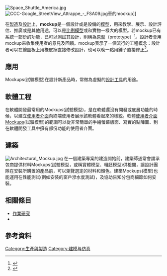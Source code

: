 [[Image:Space_Shuttle_America.jpg|thumb]]
[[File:CCC-Google_StreetView_Attrappe_-_FSA09.jpg|thumb]]車的mockup]]

在[[製造|製造]]及[[設計|設計]]上，'''mockup'''是一個設計或是設備的[[模型|模型]]，用來教學、展示、設計評估、推廣或是其他用途，可以是[[比例模型|比例模型]]或和實物一様大的模型。若mockup已有系統一部份的功能，已可以測試其設計，則稱為[[原型_(工程)|原型]]（prototype）<ref>{{cite web |author=Vieru, Tudor |url=http://news.softpedia.com/news/KSC-Gets-Orion-Mock-Up-for-Testing-103300.shtml |title=KSC Gets Orion Mock-Up for Testing |publisher=News.softpedia.com |date=30 January 2009 |accessdate=2014-09-30 |archive-date=2019-11-28 |archive-url=https://web.archive.org/web/20191128084201/https://news.softpedia.com/news/KSC-Gets-Orion-Mock-Up-for-Testing-103300.shtml |dead-url=no }}</ref>。設計者會用mockup來收集使用者的意見及回饋。mockup表示了一個流行的工程概念：設計者可以在繪圖板上用橡皮擦直接修改設計，也可以晚一點用錘子直接修正<ref>{{cite web |url=http://www.interaction-design.org/encyclopedia/mock-ups.html |title=Mock-ups |publisher=Interaction-design.org |date=16 February 2010 |accessdate=2014-09-30 |archive-date=2015-07-05 |archive-url=https://web.archive.org/web/20150705023952/https://www.interaction-design.org/encyclopedia/mock-ups.html |dead-url=no }}</ref>。

== 應用 ==
Mockups(試驗模型)在設計新產品時，常做為虛擬的[[設計工具|設計工具]]的用途。 

== 軟體工程 ==
在軟體開發最常用的Mockups(試驗模型)，是在軟體還沒有開發或底層功能的時候，以建立[[使用者介面|使用者介面]]向終端使用者展示該軟體看起來的樣貌。軟體[[使用者介面|使用者介面]]Mockups(試驗模型)的範圍可以從非常簡單的手繪螢幕版面、寫實的點陣圖、到在軟體開發工具中擁有部份功能的使用者介面。

== 建築 == 
[[File:Architectural_Mockup.jpg|thumb]]
在一個建築專案的建造開始前，建築師通常會請承包商提供材料Mockups(試驗模型，或稱實體模型、粗胚模型)供檢閱，讓設計團隊在安裝所購置的產品前，可以瀏覽選定的材料和顏色。建築Mockups(模型)也能運用在性能測試(例如安裝的窗戶滲水度測試)，及協助告知分包商細節如何安裝。

==相關條目==
*[[作業研究|作業研究]]
*{{link-en|先期試驗|Pilot experiment}}

==參考資料==
{{reflist}}

{{設計}}
{{Authority control}}
{{技術小作品}}

[[Category:生產與製造|Category:生產與製造]]
[[Category:建模与仿真|Category:建模与仿真]]